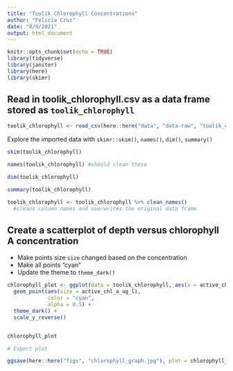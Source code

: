 ```yaml
---
title: "Toolik Chlorophyll Concentrations"
author: "Felicia Cruz"
date: "8/9/2021"
output: html_document
---
```


```r
knitr::opts_chunk$set(echo = TRUE)
library(tidyverse)
library(janitor)
library(here)
library(skimr)
```


## Read in toolik_chlorophyll.csv as a data frame stored as `toolik_chlorophyll`
```r
toolik_chlorophyll <- read_csv(here::here("data", "data-raw", "toolik_chlorophyll.csv"), na = ".")
```

Explore the imported data with `skimr::skim()`, `names()`, `dim()`, `summary()`

```r
skim(toolik_chlorophyll)

names(toolik_chlorophyll) #should clean these

dim(toolik_chlorophyll)

summary(toolik_chlorophyll)
```

```r
toolik_chlorophyll <- toolik_chlorophyll %>% clean_names() 
  #cleans column names and overwrites the original data frame
```


## Create a scatterplot of depth versus chlorophyll A concentration

- Make points size `size` changed based on the concentration 
- Make all points "cyan"
- Update the theme to `theme_dark()`

```r
chlorophyll_plot <- ggplot(data = toolik_chlorophyll, aes(x = active_chl_a_ug_l, y = depth )) +
  geom_point(aes(size = active_chl_a_ug_l), 
             color = "cyan",
             alpha = 0.5) +
  theme_dark() +
  scale_y_reverse()


chlorophyll_plot
```

```r
# Export plot 

ggsave(here::here("figs", "chlorophyll_graph.jpg"), plot = chlorophyll_plot)

```

